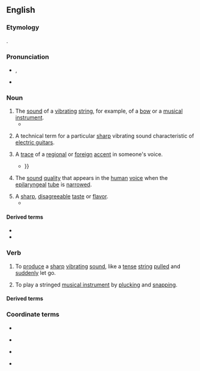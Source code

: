 ==English==
{{was wotd|2016|February|2}}

===Etymology===
{{onomatopoeic|en}}.

===Pronunciation===
* {{enPR|twăng}}, {{IPA|/twæŋ/|lang=en}}
* {{rhymes|æŋ|lang=en}}

===Noun===
{{en-noun}}

# The [[sound]] of a [[vibrate|vibrating]] [[string]], for example, of a [[bow]] or a [[music]]al [[instrument]].
#* {{quote-book|author=[George] Walter Thornbury|authorlink=George Walter Thornbury|chapter=Life in Spain: Past and Present|location=New York, N.Y.|publisher=[[w:Harper (publisher)|Harper & Brothers]], Publishers, [[w:Franklin Square, New York|Franklin Square]]|year=1860|page=148|pageurl=https://books.google.com/books?id=ONhhAAAAcAAJ&pg=PA148|oclc=2870806|passage=Let me give you in rude recitation, with here and there a '''twang''' and a caper of the guitar-strings, my vision of the [[w:El Cid|Cid]]'s sally from his besieged castle of Alcocer—the first outburst of that Spanish deluge that never receded till it rose over the dead body of the last Moor.}}
# {{lb|en|music}} A technical term for a particular [[sharp]] vibrating sound characteristic of [[electric guitar]]s.
# A [[trace]] of a [[regional]] or [[foreign]] [[accent]] in someone's voice.
#* {{quote-book|author=Nigel Cliff|title=The Shakespeare Riots: Revenge, Drama, and Death in Nineteenth-century America|Random House Incorporated|year=2007|page=90|isbn=978-0-345-48694-3|passage=A few insinuated that the American was not first-rate in Shakespeare, and one or two snidely detected a '''twang''' of the backwoods in his accent; {{...}}}}
# {{lb|en|phonetics}} The [[sound]] [[quality]] that appears in the [[human]] [[voice]] when the [[epilaryngeal]] [[tube]] is [[narrow]]ed.
# A [[sharp]], [[disagreeable]] [[taste]] or [[flavor]].
#* {{quote-book|author=Marvin Carpenter|title=The 1929 Depression: Hey! That’s Perry County!|location=Bloomington, Ind.|publisher={{w|iUniverse}}|year=2011|page=2|isbn=978-1-4502-8461-5|passage=Buttermilk also tastes different today. What do people do when they make buttermilk for the public that gives buttermilk that '''twang''' taste? Do these people put milk in an aging tank to mature like wine in a place where air and germs can't get to it?}}

====Derived terms====
* {{l|en|twanger}}
* {{l|en|twangy}}

===Verb===
{{en-verb}}

# To [[produce]] a [[sharp]] [[vibrating]] [[sound]], like a [[tense]] [[string]] [[pull]]ed and [[sudden]]ly let go.
# {{lb|en|music}} To play a stringed [[musical instrument]] by [[pluck]]ing and [[snap]]ping.

====Derived terms====
{{der4
|twanger
|twanging
|twangingly
|twangster
|lang=en}}

===Coordinate terms===
{{top4}}
* {{l|en|brogue}}
{{mid4}}
* {{l|en|drawl}}
{{mid4}}
* {{l|en|lilt}}
{{mid4}}
* {{l|en|lisp}}
{{bottom4}}
